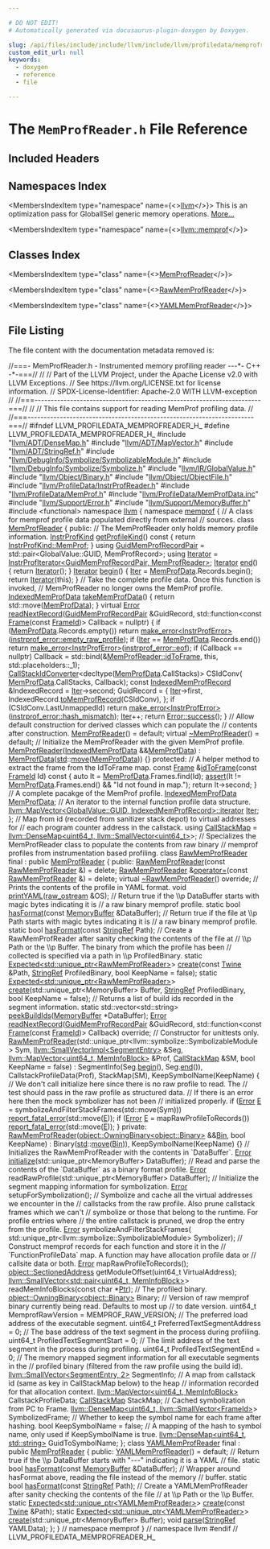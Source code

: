 ```yaml
---

# DO NOT EDIT!
# Automatically generated via docusaurus-plugin-doxygen by Doxygen.

slug: /api/files/include/include/llvm/include/llvm/profiledata/memprofreader-h
custom_edit_url: null
keywords:
  - doxygen
  - reference
  - file

---
```





# The `MemProfReader.h` File Reference

<DoxygenPage pluginConfig={pluginConfig}>



## Included Headers

<IncludesList>
<IncludesListItem
  filePath="llvm/ADT/DenseMap.h"
  permalink="/docs/api/files/include/include/llvm/include/llvm/adt/densemap-h"
  isLocal="true" />
<IncludesListItem
  filePath="llvm/ADT/MapVector.h"
  permalink="/docs/api/files/include/include/llvm/include/llvm/adt/mapvector-h"
  isLocal="true" />
<IncludesListItem
  filePath="llvm/ADT/StringRef.h"
  permalink="/docs/api/files/include/include/llvm/include/llvm/adt/stringref-h"
  isLocal="true" />
<IncludesListItem
  filePath="llvm/DebugInfo/Symbolize/SymbolizableModule.h"
  permalink="/docs/api/files/include/include/llvm/include/llvm/debuginfo/include/llvm/debuginfo/symbolize/symbolizablemodule-h"
  isLocal="true" />
<IncludesListItem
  filePath="llvm/DebugInfo/Symbolize/Symbolize.h"
  permalink="/docs/api/files/include/include/llvm/include/llvm/debuginfo/include/llvm/debuginfo/symbolize/symbolize-h"
  isLocal="true" />
<IncludesListItem
  filePath="llvm/IR/GlobalValue.h"
  permalink="/docs/api/files/include/include/llvm/include/llvm/ir/globalvalue-h"
  isLocal="true" />
<IncludesListItem
  filePath="llvm/Object/Binary.h"
  permalink="/docs/api/files/include/include/llvm/include/llvm/object/binary-h"
  isLocal="true" />
<IncludesListItem
  filePath="llvm/Object/ObjectFile.h"
  permalink="/docs/api/files/include/include/llvm/include/llvm/object/objectfile-h"
  isLocal="true" />
<IncludesListItem
  filePath="llvm/ProfileData/InstrProfReader.h"
  permalink="/docs/api/files/include/include/llvm/include/llvm/profiledata/instrprofreader-h"
  isLocal="true" />
<IncludesListItem
  filePath="llvm/ProfileData/MemProf.h"
  permalink="/docs/api/files/include/include/llvm/include/llvm/profiledata/memprof-h"
  isLocal="true" />
<IncludesListItem
  filePath="llvm/ProfileData/MemProfData.inc"
  permalink="/docs/api/files/include/include/llvm/include/llvm/profiledata/memprofdata-inc"
  isLocal="true" />
<IncludesListItem
  filePath="llvm/Support/Error.h"
  permalink="/docs/api/files/include/include/llvm/include/llvm/support/error-h"
  isLocal="true" />
<IncludesListItem
  filePath="llvm/Support/MemoryBuffer.h"
  permalink="/docs/api/files/include/include/llvm/include/llvm/support/memorybuffer-h"
  isLocal="true" />
<IncludesListItem
  filePath="functional"
  permalink=""
  isLocal="false" />
</IncludesList>

## Namespaces Index

<MembersIndex>

<MembersIndexItem
  type="namespace"
  name={<><a href="/docs/api/namespaces/llvm">llvm</a></>}>
This is an optimization pass for GlobalISel generic memory operations. <a href="/docs/api/namespaces/llvm/#details">More...</a>
</MembersIndexItem>

<MembersIndexItem
  type="namespace"
  name={<><a href="/docs/api/namespaces/llvm/memprof">llvm::memprof</a></>}>
</MembersIndexItem>

</MembersIndex>

## Classes Index

<MembersIndex>

<MembersIndexItem
  type="class"
  name={<><a href="/docs/api/classes/llvm/memprof/memprofreader">MemProfReader</a></>}>
</MembersIndexItem>

<MembersIndexItem
  type="class"
  name={<><a href="/docs/api/classes/llvm/memprof/rawmemprofreader">RawMemProfReader</a></>}>
</MembersIndexItem>

<MembersIndexItem
  type="class"
  name={<><a href="/docs/api/classes/llvm/memprof/yamlmemprofreader">YAMLMemProfReader</a></>}>
</MembersIndexItem>

</MembersIndex>


## File Listing

The file content with the documentation metadata removed is:

<ProgramListing>

<Link id="l00001" /><CodeLine lineNumber="1"><Highlight kind="comment">//===- MemProfReader.h - Instrumented memory profiling reader ---&#42;- C++ -&#42;-===//</Highlight><Highlight kind="normal"></Highlight></CodeLine>
<Link id="l00002" /><CodeLine lineNumber="2"><Highlight kind="normal"></Highlight><Highlight kind="comment">//</Highlight><Highlight kind="normal"></Highlight></CodeLine>
<Link id="l00003" /><CodeLine lineNumber="3"><Highlight kind="normal"></Highlight><Highlight kind="comment">// Part of the LLVM Project, under the Apache License v2.0 with LLVM Exceptions.</Highlight><Highlight kind="normal"></Highlight></CodeLine>
<Link id="l00004" /><CodeLine lineNumber="4"><Highlight kind="normal"></Highlight><Highlight kind="comment">// See https://llvm.org/LICENSE.txt for license information.</Highlight><Highlight kind="normal"></Highlight></CodeLine>
<Link id="l00005" /><CodeLine lineNumber="5"><Highlight kind="normal"></Highlight><Highlight kind="comment">// SPDX-License-Identifier: Apache-2.0 WITH LLVM-exception</Highlight><Highlight kind="normal"></Highlight></CodeLine>
<Link id="l00006" /><CodeLine lineNumber="6"><Highlight kind="normal"></Highlight><Highlight kind="comment">//</Highlight><Highlight kind="normal"></Highlight></CodeLine>
<Link id="l00007" /><CodeLine lineNumber="7"><Highlight kind="normal"></Highlight><Highlight kind="comment">//===----------------------------------------------------------------------===//</Highlight><Highlight kind="normal"></Highlight></CodeLine>
<Link id="l00008" /><CodeLine lineNumber="8"><Highlight kind="normal"></Highlight><Highlight kind="comment">//</Highlight><Highlight kind="normal"></Highlight></CodeLine>
<Link id="l00009" /><CodeLine lineNumber="9"><Highlight kind="normal"></Highlight><Highlight kind="comment">// This file contains support for reading MemProf profiling data.</Highlight><Highlight kind="normal"></Highlight></CodeLine>
<Link id="l00010" /><CodeLine lineNumber="10"><Highlight kind="normal"></Highlight><Highlight kind="comment">//</Highlight><Highlight kind="normal"></Highlight></CodeLine>
<Link id="l00011" /><CodeLine lineNumber="11"><Highlight kind="normal"></Highlight><Highlight kind="comment">//===----------------------------------------------------------------------===//</Highlight><Highlight kind="normal"></Highlight></CodeLine>
<Link id="l00012" /><CodeLine lineNumber="12"><Highlight kind="normal"></Highlight></CodeLine>
<Link id="l00013" /><CodeLine lineNumber="13"><Highlight kind="normal"></Highlight><Highlight kind="preprocessor">#ifndef LLVM&#95;PROFILEDATA&#95;MEMPROFREADER&#95;H&#95;</Highlight><Highlight kind="normal"></Highlight></CodeLine>
<Link id="l00014" /><CodeLine lineNumber="14"><Highlight kind="normal"></Highlight><Highlight kind="preprocessor">#define LLVM&#95;PROFILEDATA&#95;MEMPROFREADER&#95;H&#95;</Highlight><Highlight kind="normal"></Highlight></CodeLine>
<Link id="l00015" /><CodeLine lineNumber="15"><Highlight kind="normal"></Highlight></CodeLine>
<Link id="l00016" /><CodeLine lineNumber="16"><Highlight kind="normal"></Highlight><Highlight kind="preprocessor">#include &quot;<a href="/docs/api/files/include/include/llvm/include/llvm/adt/densemap-h">llvm/ADT/DenseMap.h</a>&quot;</Highlight><Highlight kind="normal"></Highlight></CodeLine>
<Link id="l00017" /><CodeLine lineNumber="17"><Highlight kind="normal"></Highlight><Highlight kind="preprocessor">#include &quot;<a href="/docs/api/files/include/include/llvm/include/llvm/adt/mapvector-h">llvm/ADT/MapVector.h</a>&quot;</Highlight><Highlight kind="normal"></Highlight></CodeLine>
<Link id="l00018" /><CodeLine lineNumber="18"><Highlight kind="normal"></Highlight><Highlight kind="preprocessor">#include &quot;<a href="/docs/api/files/include/include/llvm/include/llvm/adt/stringref-h">llvm/ADT/StringRef.h</a>&quot;</Highlight><Highlight kind="normal"></Highlight></CodeLine>
<Link id="l00019" /><CodeLine lineNumber="19"><Highlight kind="normal"></Highlight><Highlight kind="preprocessor">#include &quot;<a href="/docs/api/files/include/include/llvm/include/llvm/debuginfo/include/llvm/debuginfo/symbolize/symbolizablemodule-h">llvm/DebugInfo/Symbolize/SymbolizableModule.h</a>&quot;</Highlight><Highlight kind="normal"></Highlight></CodeLine>
<Link id="l00020" /><CodeLine lineNumber="20"><Highlight kind="normal"></Highlight><Highlight kind="preprocessor">#include &quot;<a href="/docs/api/files/include/include/llvm/include/llvm/debuginfo/include/llvm/debuginfo/symbolize/symbolize-h">llvm/DebugInfo/Symbolize/Symbolize.h</a>&quot;</Highlight><Highlight kind="normal"></Highlight></CodeLine>
<Link id="l00021" /><CodeLine lineNumber="21"><Highlight kind="normal"></Highlight><Highlight kind="preprocessor">#include &quot;<a href="/docs/api/files/include/include/llvm/include/llvm/ir/globalvalue-h">llvm/IR/GlobalValue.h</a>&quot;</Highlight><Highlight kind="normal"></Highlight></CodeLine>
<Link id="l00022" /><CodeLine lineNumber="22"><Highlight kind="normal"></Highlight><Highlight kind="preprocessor">#include &quot;<a href="/docs/api/files/include/include/llvm/include/llvm/object/binary-h">llvm/Object/Binary.h</a>&quot;</Highlight><Highlight kind="normal"></Highlight></CodeLine>
<Link id="l00023" /><CodeLine lineNumber="23"><Highlight kind="normal"></Highlight><Highlight kind="preprocessor">#include &quot;<a href="/docs/api/files/include/include/llvm/include/llvm/object/objectfile-h">llvm/Object/ObjectFile.h</a>&quot;</Highlight><Highlight kind="normal"></Highlight></CodeLine>
<Link id="l00024" /><CodeLine lineNumber="24"><Highlight kind="normal"></Highlight><Highlight kind="preprocessor">#include &quot;<a href="/docs/api/files/include/include/llvm/include/llvm/profiledata/instrprofreader-h">llvm/ProfileData/InstrProfReader.h</a>&quot;</Highlight><Highlight kind="normal"></Highlight></CodeLine>
<Link id="l00025" /><CodeLine lineNumber="25"><Highlight kind="normal"></Highlight><Highlight kind="preprocessor">#include &quot;<a href="/docs/api/files/include/include/llvm/include/llvm/profiledata/memprof-h">llvm/ProfileData/MemProf.h</a>&quot;</Highlight><Highlight kind="normal"></Highlight></CodeLine>
<Link id="l00026" /><CodeLine lineNumber="26"><Highlight kind="normal"></Highlight><Highlight kind="preprocessor">#include &quot;<a href="/docs/api/files/include/include/llvm/include/llvm/profiledata/memprofdata-inc">llvm/ProfileData/MemProfData.inc</a>&quot;</Highlight><Highlight kind="normal"></Highlight></CodeLine>
<Link id="l00027" /><CodeLine lineNumber="27"><Highlight kind="normal"></Highlight><Highlight kind="preprocessor">#include &quot;<a href="/docs/api/files/include/include/llvm/include/llvm/support/error-h">llvm/Support/Error.h</a>&quot;</Highlight><Highlight kind="normal"></Highlight></CodeLine>
<Link id="l00028" /><CodeLine lineNumber="28"><Highlight kind="normal"></Highlight><Highlight kind="preprocessor">#include &quot;<a href="/docs/api/files/include/include/llvm/include/llvm/support/memorybuffer-h">llvm/Support/MemoryBuffer.h</a>&quot;</Highlight><Highlight kind="normal"></Highlight></CodeLine>
<Link id="l00029" /><CodeLine lineNumber="29"><Highlight kind="normal"></Highlight></CodeLine>
<Link id="l00030" /><CodeLine lineNumber="30"><Highlight kind="normal"></Highlight><Highlight kind="preprocessor">#include &lt;functional&gt;</Highlight><Highlight kind="normal"></Highlight></CodeLine>
<Link id="l00031" /><CodeLine lineNumber="31"><Highlight kind="normal"></Highlight></CodeLine>
<Link id="l00032" /><CodeLine lineNumber="32"><Highlight kind="normal"></Highlight><Highlight kind="keyword">namespace </Highlight><Highlight kind="normal"><a href="/docs/api/namespaces/llvm">llvm</a> &#123;</Highlight></CodeLine>
<Link id="l00033" /><CodeLine lineNumber="33"><Highlight kind="normal"></Highlight><Highlight kind="keyword">namespace </Highlight><Highlight kind="normal"><a href="/docs/api/namespaces/llvm/memprof">memprof</a> &#123;</Highlight></CodeLine>
<Link id="l00034" /><CodeLine lineNumber="34"><Highlight kind="normal"></Highlight><Highlight kind="comment">// A class for memprof profile data populated directly from external</Highlight><Highlight kind="normal"></Highlight></CodeLine>
<Link id="l00035" /><CodeLine lineNumber="35"><Highlight kind="normal"></Highlight><Highlight kind="comment">// sources.</Highlight><Highlight kind="normal"></Highlight></CodeLine>
<Link id="l00036" /><CodeLine lineNumber="36" lineLink="/docs/api/classes/llvm/memprof/memprofreader"><Highlight kind="normal"></Highlight><Highlight kind="keyword">class </Highlight><Highlight kind="normal"><a href="/docs/api/classes/llvm/memprof/memprofreader/#ab0da4721c479803134de1785c67a11f4">MemProfReader</a> &#123;</Highlight></CodeLine>
<Link id="l00037" /><CodeLine lineNumber="37"><Highlight kind="normal"></Highlight><Highlight kind="keyword">public</Highlight><Highlight kind="normal">:</Highlight></CodeLine>
<Link id="l00038" /><CodeLine lineNumber="38"><Highlight kind="normal">  </Highlight><Highlight kind="comment">// The MemProfReader only holds memory profile information.</Highlight><Highlight kind="normal"></Highlight></CodeLine>
<Link id="l00039" /><CodeLine lineNumber="39" lineLink="/docs/api/classes/llvm/memprof/memprofreader/#a626c1bf18a5f4b151ffb9ebd59b4b867"><Highlight kind="normal">  <a href="/docs/api/namespaces/llvm/#afe5a7327058c6702e128c22292fb66c6">InstrProfKind</a> <a href="/docs/api/classes/llvm/memprof/memprofreader/#a626c1bf18a5f4b151ffb9ebd59b4b867">getProfileKind</a>()</Highlight><Highlight kind="keyword"> const </Highlight><Highlight kind="normal">&#123; </Highlight><Highlight kind="keywordflow">return</Highlight><Highlight kind="normal"> <a href="/docs/api/namespaces/llvm/#afe5a7327058c6702e128c22292fb66c6a980f9179e8eb4d61f05bdd8337813d2a">InstrProfKind::MemProf</a>; &#125;</Highlight></CodeLine>
<Link id="l00040" /><CodeLine lineNumber="40"><Highlight kind="normal"></Highlight></CodeLine>
<Link id="l00041" /><CodeLine lineNumber="41" lineLink="/docs/api/classes/llvm/memprof/memprofreader/#ae57b87972d9c822df3642f18cae4e8bb"><Highlight kind="normal">  </Highlight><Highlight kind="keyword">using </Highlight><Highlight kind="normal"><a href="/docs/api/classes/llvm/memprof/memprofreader/#ae57b87972d9c822df3642f18cae4e8bb">GuidMemProfRecordPair</a> = std::pair&lt;GlobalValue::GUID, MemProfRecord&gt;;</Highlight></CodeLine>
<Link id="l00042" /><CodeLine lineNumber="42" lineLink="/docs/api/classes/llvm/memprof/memprofreader/#a53ac2746fda3daf0505b915f19a792d0"><Highlight kind="normal">  </Highlight><Highlight kind="keyword">using </Highlight><Highlight kind="normal"><a href="/docs/api/classes/llvm/memprof/memprofreader/#a53ac2746fda3daf0505b915f19a792d0">Iterator</a> = <a href="/docs/api/classes/llvm/instrprofiterator">InstrProfIterator&lt;GuidMemProfRecordPair, MemProfReader&gt;</a>;</Highlight></CodeLine>
<Link id="l00043" /><CodeLine lineNumber="43" lineLink="/docs/api/classes/llvm/memprof/memprofreader/#a0a572fd22db0d70baab5143a2d69c7da"><Highlight kind="normal">  <a href="/docs/api/classes/llvm/memprof/memprofreader/#a53ac2746fda3daf0505b915f19a792d0">Iterator</a> <a href="/docs/api/classes/llvm/memprof/memprofreader/#a0a572fd22db0d70baab5143a2d69c7da">end</a>() &#123; </Highlight><Highlight kind="keywordflow">return</Highlight><Highlight kind="normal"> <a href="/docs/api/classes/llvm/memprof/memprofreader/#a53ac2746fda3daf0505b915f19a792d0">Iterator</a>(); &#125;</Highlight></CodeLine>
<Link id="l00044" /><CodeLine lineNumber="44" lineLink="/docs/api/classes/llvm/memprof/memprofreader/#a5c92c06cdddcf09a7c945e48832f82a1"><Highlight kind="normal">  <a href="/docs/api/classes/llvm/memprof/memprofreader/#a53ac2746fda3daf0505b915f19a792d0">Iterator</a> <a href="/docs/api/classes/llvm/memprof/memprofreader/#a5c92c06cdddcf09a7c945e48832f82a1">begin</a>() &#123;</Highlight></CodeLine>
<Link id="l00045" /><CodeLine lineNumber="45"><Highlight kind="normal">    <a href="/docs/api/classes/llvm/memprof/memprofreader/#aa9e99c4516b416d029a11cf49b01e8c8">Iter</a> = <a href="/docs/api/classes/llvm/memprof/memprofreader/#a5433f28dd23b726c305096acb90b3f23">MemProfData</a>.Records.begin();</Highlight></CodeLine>
<Link id="l00046" /><CodeLine lineNumber="46"><Highlight kind="normal">    </Highlight><Highlight kind="keywordflow">return</Highlight><Highlight kind="normal"> <a href="/docs/api/classes/llvm/memprof/memprofreader/#a53ac2746fda3daf0505b915f19a792d0">Iterator</a>(</Highlight><Highlight kind="keyword">this</Highlight><Highlight kind="normal">);</Highlight></CodeLine>
<Link id="l00047" /><CodeLine lineNumber="47"><Highlight kind="normal">  &#125;</Highlight></CodeLine>
<Link id="l00048" /><CodeLine lineNumber="48"><Highlight kind="normal"></Highlight></CodeLine>
<Link id="l00049" /><CodeLine lineNumber="49"><Highlight kind="normal">  </Highlight><Highlight kind="comment">// Take the complete profile data.  Once this function is invoked,</Highlight><Highlight kind="normal"></Highlight></CodeLine>
<Link id="l00050" /><CodeLine lineNumber="50"><Highlight kind="normal">  </Highlight><Highlight kind="comment">// MemProfReader no longer owns the MemProf profile.</Highlight><Highlight kind="normal"></Highlight></CodeLine>
<Link id="l00051" /><CodeLine lineNumber="51" lineLink="/docs/api/classes/llvm/memprof/memprofreader/#a2bed33ef56b099beacf0c6e32e8c38ef"><Highlight kind="normal">  <a href="/docs/api/structs/llvm/memprof/indexedmemprofdata">IndexedMemProfData</a> <a href="/docs/api/classes/llvm/memprof/memprofreader/#a2bed33ef56b099beacf0c6e32e8c38ef">takeMemProfData</a>() &#123; </Highlight><Highlight kind="keywordflow">return</Highlight><Highlight kind="normal"> std::move(<a href="/docs/api/classes/llvm/memprof/memprofreader/#a5433f28dd23b726c305096acb90b3f23">MemProfData</a>); &#125;</Highlight></CodeLine>
<Link id="l00052" /><CodeLine lineNumber="52"><Highlight kind="normal"></Highlight></CodeLine>
<Link id="l00053" /><CodeLine lineNumber="53"><Highlight kind="normal">  </Highlight><Highlight kind="keyword">virtual</Highlight><Highlight kind="normal"> <a href="/docs/api/classes/llvm/error">Error</a></Highlight></CodeLine>
<Link id="l00054" /><CodeLine lineNumber="54" lineLink="/docs/api/classes/llvm/memprof/memprofreader/#a7ebfa82e2e3b9ec55997fbad3f2a8e0c"><Highlight kind="normal">  <a href="/docs/api/classes/llvm/memprof/memprofreader/#a7ebfa82e2e3b9ec55997fbad3f2a8e0c">readNextRecord</a>(<a href="/docs/api/classes/llvm/memprof/memprofreader/#ae57b87972d9c822df3642f18cae4e8bb">GuidMemProfRecordPair</a> &amp;GuidRecord,</Highlight></CodeLine>
<Link id="l00055" /><CodeLine lineNumber="55"><Highlight kind="normal">                 std::function&lt;</Highlight><Highlight kind="keyword">const</Highlight><Highlight kind="normal"> <a href="/docs/api/structs/llvm/memprof/frame">Frame</a>(</Highlight><Highlight kind="keyword">const</Highlight><Highlight kind="normal"> <a href="/docs/api/namespaces/llvm/memprof/#ae2c822b1c6260b47be435d3eda363ccc">FrameId</a>)&gt; Callback = </Highlight><Highlight kind="keyword">nullptr</Highlight><Highlight kind="normal">) &#123;</Highlight></CodeLine>
<Link id="l00056" /><CodeLine lineNumber="56"><Highlight kind="normal">    </Highlight><Highlight kind="keywordflow">if</Highlight><Highlight kind="normal"> (<a href="/docs/api/classes/llvm/memprof/memprofreader/#a5433f28dd23b726c305096acb90b3f23">MemProfData</a>.Records.empty())</Highlight></CodeLine>
<Link id="l00057" /><CodeLine lineNumber="57"><Highlight kind="normal">      </Highlight><Highlight kind="keywordflow">return</Highlight><Highlight kind="normal"> <a href="/docs/api/namespaces/llvm/#a9999bd897fc8a1648bd69b36fee2d357">make&#95;error&lt;InstrProfError&gt;</a>(<a href="/docs/api/namespaces/llvm/#aa218f6b22c8e271f5f9e92aa1fe51086ade5265a961682187df776519cb087d50">instrprof&#95;error::empty&#95;raw&#95;profile</a>);</Highlight></CodeLine>
<Link id="l00058" /><CodeLine lineNumber="58"><Highlight kind="normal"></Highlight></CodeLine>
<Link id="l00059" /><CodeLine lineNumber="59"><Highlight kind="normal">    </Highlight><Highlight kind="keywordflow">if</Highlight><Highlight kind="normal"> (<a href="/docs/api/classes/llvm/memprof/memprofreader/#aa9e99c4516b416d029a11cf49b01e8c8">Iter</a> == <a href="/docs/api/classes/llvm/memprof/memprofreader/#a5433f28dd23b726c305096acb90b3f23">MemProfData</a>.Records.end())</Highlight></CodeLine>
<Link id="l00060" /><CodeLine lineNumber="60"><Highlight kind="normal">      </Highlight><Highlight kind="keywordflow">return</Highlight><Highlight kind="normal"> <a href="/docs/api/namespaces/llvm/#a9999bd897fc8a1648bd69b36fee2d357">make&#95;error&lt;InstrProfError&gt;</a>(<a href="/docs/api/namespaces/llvm/#aa218f6b22c8e271f5f9e92aa1fe51086a2e51b1ab42e8a4a67f3445174be5191b">instrprof&#95;error::eof</a>);</Highlight></CodeLine>
<Link id="l00061" /><CodeLine lineNumber="61"><Highlight kind="normal"></Highlight></CodeLine>
<Link id="l00062" /><CodeLine lineNumber="62"><Highlight kind="normal">    </Highlight><Highlight kind="keywordflow">if</Highlight><Highlight kind="normal"> (Callback == </Highlight><Highlight kind="keyword">nullptr</Highlight><Highlight kind="normal">)</Highlight></CodeLine>
<Link id="l00063" /><CodeLine lineNumber="63"><Highlight kind="normal">      Callback =</Highlight></CodeLine>
<Link id="l00064" /><CodeLine lineNumber="64"><Highlight kind="normal">          std::bind(&amp;<a href="/docs/api/classes/llvm/memprof/memprofreader/#a24cde697b280becd4df6c0e2eace1700">MemProfReader::idToFrame</a>, </Highlight><Highlight kind="keyword">this</Highlight><Highlight kind="normal">, std::placeholders::&#95;1);</Highlight></CodeLine>
<Link id="l00065" /><CodeLine lineNumber="65"><Highlight kind="normal"></Highlight></CodeLine>
<Link id="l00066" /><CodeLine lineNumber="66"><Highlight kind="normal">    <a href="/docs/api/structs/llvm/memprof/callstackidconverter">CallStackIdConverter</a>&lt;</Highlight><Highlight kind="keyword">decltype</Highlight><Highlight kind="normal">(<a href="/docs/api/classes/llvm/memprof/memprofreader/#a5433f28dd23b726c305096acb90b3f23">MemProfData</a>.CallStacks)&gt; CSIdConv(</Highlight></CodeLine>
<Link id="l00067" /><CodeLine lineNumber="67"><Highlight kind="normal">        <a href="/docs/api/classes/llvm/memprof/memprofreader/#a5433f28dd23b726c305096acb90b3f23">MemProfData</a>.CallStacks, Callback);</Highlight></CodeLine>
<Link id="l00068" /><CodeLine lineNumber="68"><Highlight kind="normal"></Highlight></CodeLine>
<Link id="l00069" /><CodeLine lineNumber="69"><Highlight kind="normal">    </Highlight><Highlight kind="keyword">const</Highlight><Highlight kind="normal"> <a href="/docs/api/structs/llvm/memprof/indexedmemprofrecord">IndexedMemProfRecord</a> &amp;IndexedRecord = <a href="/docs/api/classes/llvm/memprof/memprofreader/#aa9e99c4516b416d029a11cf49b01e8c8">Iter</a>-&gt;second;</Highlight></CodeLine>
<Link id="l00070" /><CodeLine lineNumber="70"><Highlight kind="normal">    GuidRecord = &#123;</Highlight></CodeLine>
<Link id="l00071" /><CodeLine lineNumber="71"><Highlight kind="normal">        <a href="/docs/api/classes/llvm/memprof/memprofreader/#aa9e99c4516b416d029a11cf49b01e8c8">Iter</a>-&gt;first,</Highlight></CodeLine>
<Link id="l00072" /><CodeLine lineNumber="72"><Highlight kind="normal">        IndexedRecord.<a href="/docs/api/structs/llvm/memprof/indexedmemprofrecord/#afc57e2621fdbae98ec406478a0bb55a3">toMemProfRecord</a>(CSIdConv),</Highlight></CodeLine>
<Link id="l00073" /><CodeLine lineNumber="73"><Highlight kind="normal">    &#125;;</Highlight></CodeLine>
<Link id="l00074" /><CodeLine lineNumber="74"><Highlight kind="normal">    </Highlight><Highlight kind="keywordflow">if</Highlight><Highlight kind="normal"> (CSIdConv.LastUnmappedId)</Highlight></CodeLine>
<Link id="l00075" /><CodeLine lineNumber="75"><Highlight kind="normal">      </Highlight><Highlight kind="keywordflow">return</Highlight><Highlight kind="normal"> <a href="/docs/api/namespaces/llvm/#a9999bd897fc8a1648bd69b36fee2d357">make&#95;error&lt;InstrProfError&gt;</a>(<a href="/docs/api/namespaces/llvm/#aa218f6b22c8e271f5f9e92aa1fe51086acb2fe3792bca163395ce75d581440847">instrprof&#95;error::hash&#95;mismatch</a>);</Highlight></CodeLine>
<Link id="l00076" /><CodeLine lineNumber="76"><Highlight kind="normal">    <a href="/docs/api/classes/llvm/memprof/memprofreader/#aa9e99c4516b416d029a11cf49b01e8c8">Iter</a>++;</Highlight></CodeLine>
<Link id="l00077" /><CodeLine lineNumber="77"><Highlight kind="normal">    </Highlight><Highlight kind="keywordflow">return</Highlight><Highlight kind="normal"> <a href="/docs/api/classes/llvm/error/#a4dfd0813c3d0e0a30439b5a3e9196b59">Error::success</a>();</Highlight></CodeLine>
<Link id="l00078" /><CodeLine lineNumber="78"><Highlight kind="normal">  &#125;</Highlight></CodeLine>
<Link id="l00079" /><CodeLine lineNumber="79"><Highlight kind="normal"></Highlight></CodeLine>
<Link id="l00080" /><CodeLine lineNumber="80"><Highlight kind="normal">  </Highlight><Highlight kind="comment">// Allow default construction for derived classes which can populate the</Highlight><Highlight kind="normal"></Highlight></CodeLine>
<Link id="l00081" /><CodeLine lineNumber="81"><Highlight kind="normal">  </Highlight><Highlight kind="comment">// contents after construction.</Highlight><Highlight kind="normal"></Highlight></CodeLine>
<Link id="l00082" /><CodeLine lineNumber="82" lineLink="/docs/api/classes/llvm/memprof/memprofreader/#ab0da4721c479803134de1785c67a11f4"><Highlight kind="normal">  <a href="/docs/api/classes/llvm/memprof/memprofreader/#ab0da4721c479803134de1785c67a11f4">MemProfReader</a>() = </Highlight><Highlight kind="keywordflow">default</Highlight><Highlight kind="normal">;</Highlight></CodeLine>
<Link id="l00083" /><CodeLine lineNumber="83" lineLink="/docs/api/classes/llvm/memprof/memprofreader/#a250101986513995959ddde626107bf6b"><Highlight kind="normal">  </Highlight><Highlight kind="keyword">virtual</Highlight><Highlight kind="normal"> <a href="/docs/api/classes/llvm/memprof/memprofreader/#a250101986513995959ddde626107bf6b">~MemProfReader</a>() = </Highlight><Highlight kind="keywordflow">default</Highlight><Highlight kind="normal">;</Highlight></CodeLine>
<Link id="l00084" /><CodeLine lineNumber="84"><Highlight kind="normal"></Highlight></CodeLine>
<Link id="l00085" /><CodeLine lineNumber="85"><Highlight kind="normal">  </Highlight><Highlight kind="comment">// Initialize the MemProfReader with the given MemProf profile.</Highlight><Highlight kind="normal"></Highlight></CodeLine>
<Link id="l00086" /><CodeLine lineNumber="86" lineLink="/docs/api/classes/llvm/memprof/memprofreader/#a90da5ac1ddfa6bb0fcb68a4c4b855464"><Highlight kind="normal">  <a href="/docs/api/classes/llvm/memprof/memprofreader/#a90da5ac1ddfa6bb0fcb68a4c4b855464">MemProfReader</a>(<a href="/docs/api/structs/llvm/memprof/indexedmemprofdata">IndexedMemProfData</a> &amp;&amp;<a href="/docs/api/classes/llvm/memprof/memprofreader/#a5433f28dd23b726c305096acb90b3f23">MemProfData</a>)</Highlight></CodeLine>
<Link id="l00087" /><CodeLine lineNumber="87"><Highlight kind="normal">      : <a href="/docs/api/classes/llvm/memprof/memprofreader/#a5433f28dd23b726c305096acb90b3f23">MemProfData</a>(<a href="/docs/api/namespaces/std">std</a>::<a href="/docs/api/namespaces/llvm/#abfc9c7ecf70f66901e439f7c04ef3dbb">move</a>(<a href="/docs/api/classes/llvm/memprof/memprofreader/#a5433f28dd23b726c305096acb90b3f23">MemProfData</a>)) &#123;&#125;</Highlight></CodeLine>
<Link id="l00088" /><CodeLine lineNumber="88"><Highlight kind="normal"></Highlight></CodeLine>
<Link id="l00089" /><CodeLine lineNumber="89"><Highlight kind="normal"></Highlight><Highlight kind="keyword">protected</Highlight><Highlight kind="normal">:</Highlight></CodeLine>
<Link id="l00090" /><CodeLine lineNumber="90"><Highlight kind="normal">  </Highlight><Highlight kind="comment">// A helper method to extract the frame from the IdToFrame map.</Highlight><Highlight kind="normal"></Highlight></CodeLine>
<Link id="l00091" /><CodeLine lineNumber="91" lineLink="/docs/api/classes/llvm/memprof/memprofreader/#a24cde697b280becd4df6c0e2eace1700"><Highlight kind="normal">  </Highlight><Highlight kind="keyword">const</Highlight><Highlight kind="normal"> <a href="/docs/api/structs/llvm/memprof/frame">Frame</a> &amp;<a href="/docs/api/classes/llvm/memprof/memprofreader/#a24cde697b280becd4df6c0e2eace1700">idToFrame</a>(</Highlight><Highlight kind="keyword">const</Highlight><Highlight kind="normal"> <a href="/docs/api/namespaces/llvm/memprof/#ae2c822b1c6260b47be435d3eda363ccc">FrameId</a> Id)</Highlight><Highlight kind="keyword"> const </Highlight><Highlight kind="normal">&#123;</Highlight></CodeLine>
<Link id="l00092" /><CodeLine lineNumber="92"><Highlight kind="normal">    </Highlight><Highlight kind="keyword">auto</Highlight><Highlight kind="normal"> It = <a href="/docs/api/classes/llvm/memprof/memprofreader/#a5433f28dd23b726c305096acb90b3f23">MemProfData</a>.Frames.find(Id);</Highlight></CodeLine>
<Link id="l00093" /><CodeLine lineNumber="93"><Highlight kind="normal">    <a href="/docs/api/files/lib/lib/target/lib/target/amdgpu/silowercontrolflow-cpp/#a4868c5d81c5ccc98c47aeab6244346a0">assert</a>(It != <a href="/docs/api/classes/llvm/memprof/memprofreader/#a5433f28dd23b726c305096acb90b3f23">MemProfData</a>.Frames.end() &amp;&amp; </Highlight><Highlight kind="stringliteral">&quot;Id not found in map.&quot;</Highlight><Highlight kind="normal">);</Highlight></CodeLine>
<Link id="l00094" /><CodeLine lineNumber="94"><Highlight kind="normal">    </Highlight><Highlight kind="keywordflow">return</Highlight><Highlight kind="normal"> It-&gt;second;</Highlight></CodeLine>
<Link id="l00095" /><CodeLine lineNumber="95"><Highlight kind="normal">  &#125;</Highlight></CodeLine>
<Link id="l00096" /><CodeLine lineNumber="96"><Highlight kind="normal">  </Highlight><Highlight kind="comment">// A complete pacakge of the MemProf profile.</Highlight><Highlight kind="normal"></Highlight></CodeLine>
<Link id="l00097" /><CodeLine lineNumber="97" lineLink="/docs/api/classes/llvm/memprof/memprofreader/#a5433f28dd23b726c305096acb90b3f23"><Highlight kind="normal">  <a href="/docs/api/structs/llvm/memprof/indexedmemprofdata">IndexedMemProfData</a> <a href="/docs/api/classes/llvm/memprof/memprofreader/#a5433f28dd23b726c305096acb90b3f23">MemProfData</a>;</Highlight></CodeLine>
<Link id="l00098" /><CodeLine lineNumber="98"><Highlight kind="normal">  </Highlight><Highlight kind="comment">// An iterator to the internal function profile data structure.</Highlight><Highlight kind="normal"></Highlight></CodeLine>
<Link id="l00099" /><CodeLine lineNumber="99" lineLink="/docs/api/classes/llvm/memprof/memprofreader/#aa9e99c4516b416d029a11cf49b01e8c8"><Highlight kind="normal">  <a href="/docs/api/classes/llvm/mapvector/#a085f340f16ff796202863961ff734902">llvm::MapVector&lt;GlobalValue::GUID, IndexedMemProfRecord&gt;::iterator</a> <a href="/docs/api/classes/llvm/memprof/memprofreader/#aa9e99c4516b416d029a11cf49b01e8c8">Iter</a>;</Highlight></CodeLine>
<Link id="l00100" /><CodeLine lineNumber="100"><Highlight kind="normal">&#125;;</Highlight></CodeLine>
<Link id="l00101" /><CodeLine lineNumber="101"><Highlight kind="normal"></Highlight></CodeLine>
<Link id="l00102" /><CodeLine lineNumber="102"><Highlight kind="normal"></Highlight><Highlight kind="comment">// Map from id (recorded from sanitizer stack depot) to virtual addresses for</Highlight><Highlight kind="normal"></Highlight></CodeLine>
<Link id="l00103" /><CodeLine lineNumber="103"><Highlight kind="normal"></Highlight><Highlight kind="comment">// each program counter address in the callstack.</Highlight><Highlight kind="normal"></Highlight></CodeLine>
<Link id="l00104" /><CodeLine lineNumber="104" lineLink="/docs/api/namespaces/llvm/memprof/#ad95623ea8056308a1e5b6955572db5e0"><Highlight kind="normal"></Highlight><Highlight kind="keyword">using </Highlight><Highlight kind="normal"><a href="/docs/api/namespaces/llvm/memprof/#ad95623ea8056308a1e5b6955572db5e0">CallStackMap</a> = <a href="/docs/api/classes/llvm/densemap">llvm::DenseMap&lt;uint64&#95;t, llvm::SmallVector&lt;uint64&#95;t&gt;</a>&gt;;</Highlight></CodeLine>
<Link id="l00105" /><CodeLine lineNumber="105"><Highlight kind="normal"></Highlight></CodeLine>
<Link id="l00106" /><CodeLine lineNumber="106"><Highlight kind="normal"></Highlight><Highlight kind="comment">// Specializes the MemProfReader class to populate the contents from raw binary</Highlight><Highlight kind="normal"></Highlight></CodeLine>
<Link id="l00107" /><CodeLine lineNumber="107"><Highlight kind="normal"></Highlight><Highlight kind="comment">// memprof profiles from instrumentation based profiling.</Highlight><Highlight kind="normal"></Highlight></CodeLine>
<Link id="l00108" /><CodeLine lineNumber="108" lineLink="/docs/api/classes/llvm/memprof/rawmemprofreader"><Highlight kind="normal"></Highlight><Highlight kind="keyword">class </Highlight><Highlight kind="normal"><a href="/docs/api/classes/llvm/memprof/rawmemprofreader/#a4f729ba6865d20934390bcc34bcd21ce">RawMemProfReader</a> final : </Highlight><Highlight kind="keyword">public</Highlight><Highlight kind="normal"> <a href="/docs/api/classes/llvm/memprof/memprofreader/#ab0da4721c479803134de1785c67a11f4">MemProfReader</a> &#123;</Highlight></CodeLine>
<Link id="l00109" /><CodeLine lineNumber="109"><Highlight kind="normal"></Highlight><Highlight kind="keyword">public</Highlight><Highlight kind="normal">:</Highlight></CodeLine>
<Link id="l00110" /><CodeLine lineNumber="110" lineLink="/docs/api/classes/llvm/memprof/rawmemprofreader/#a4f729ba6865d20934390bcc34bcd21ce"><Highlight kind="normal">  <a href="/docs/api/classes/llvm/memprof/rawmemprofreader/#a4f729ba6865d20934390bcc34bcd21ce">RawMemProfReader</a>(</Highlight><Highlight kind="keyword">const</Highlight><Highlight kind="normal"> <a href="/docs/api/classes/llvm/memprof/rawmemprofreader/#a4f729ba6865d20934390bcc34bcd21ce">RawMemProfReader</a> &amp;) = </Highlight><Highlight kind="keyword">delete</Highlight><Highlight kind="normal">;</Highlight></CodeLine>
<Link id="l00111" /><CodeLine lineNumber="111" lineLink="/docs/api/classes/llvm/memprof/rawmemprofreader/#a30fc6abde4540cab3fa22516a3487631"><Highlight kind="normal">  <a href="/docs/api/classes/llvm/memprof/rawmemprofreader/#a4f729ba6865d20934390bcc34bcd21ce">RawMemProfReader</a> &amp;<a href="/docs/api/classes/llvm/memprof/rawmemprofreader/#a30fc6abde4540cab3fa22516a3487631">operator=</a>(</Highlight><Highlight kind="keyword">const</Highlight><Highlight kind="normal"> <a href="/docs/api/classes/llvm/memprof/rawmemprofreader/#a4f729ba6865d20934390bcc34bcd21ce">RawMemProfReader</a> &amp;) = </Highlight><Highlight kind="keyword">delete</Highlight><Highlight kind="normal">;</Highlight></CodeLine>
<Link id="l00112" /><CodeLine lineNumber="112"><Highlight kind="normal">  </Highlight><Highlight kind="keyword">virtual</Highlight><Highlight kind="normal"> <a href="/docs/api/classes/llvm/memprof/rawmemprofreader/#afa3aedfb1ee64ce5ef518842c822ef9e">~RawMemProfReader</a>() </Highlight><Highlight kind="keyword">override</Highlight><Highlight kind="normal">;</Highlight></CodeLine>
<Link id="l00113" /><CodeLine lineNumber="113"><Highlight kind="normal"></Highlight></CodeLine>
<Link id="l00114" /><CodeLine lineNumber="114"><Highlight kind="normal">  </Highlight><Highlight kind="comment">// Prints the contents of the profile in YAML format.</Highlight><Highlight kind="normal"></Highlight></CodeLine>
<Link id="l00115" /><CodeLine lineNumber="115"><Highlight kind="normal">  </Highlight><Highlight kind="keywordtype">void</Highlight><Highlight kind="normal"> <a href="/docs/api/classes/llvm/memprof/rawmemprofreader/#a2265dbec910f82a9711acc0619cfc1cb">printYAML</a>(<a href="/docs/api/classes/llvm/raw-ostream">raw&#95;ostream</a> &amp;OS);</Highlight></CodeLine>
<Link id="l00116" /><CodeLine lineNumber="116"><Highlight kind="normal"></Highlight></CodeLine>
<Link id="l00117" /><CodeLine lineNumber="117"><Highlight kind="normal">  </Highlight><Highlight kind="comment">// Return true if the \\p DataBuffer starts with magic bytes indicating it is</Highlight><Highlight kind="normal"></Highlight></CodeLine>
<Link id="l00118" /><CodeLine lineNumber="118"><Highlight kind="normal">  </Highlight><Highlight kind="comment">// a raw binary memprof profile.</Highlight><Highlight kind="normal"></Highlight></CodeLine>
<Link id="l00119" /><CodeLine lineNumber="119"><Highlight kind="normal">  </Highlight><Highlight kind="keyword">static</Highlight><Highlight kind="normal"> </Highlight><Highlight kind="keywordtype">bool</Highlight><Highlight kind="normal"> <a href="/docs/api/classes/llvm/memprof/rawmemprofreader/#ab6239b296c0498d12a965b70fba539d7">hasFormat</a>(</Highlight><Highlight kind="keyword">const</Highlight><Highlight kind="normal"> <a href="/docs/api/classes/llvm/memorybuffer">MemoryBuffer</a> &amp;DataBuffer);</Highlight></CodeLine>
<Link id="l00120" /><CodeLine lineNumber="120"><Highlight kind="normal">  </Highlight><Highlight kind="comment">// Return true if the file at \\p Path starts with magic bytes indicating it is</Highlight><Highlight kind="normal"></Highlight></CodeLine>
<Link id="l00121" /><CodeLine lineNumber="121"><Highlight kind="normal">  </Highlight><Highlight kind="comment">// a raw binary memprof profile.</Highlight><Highlight kind="normal"></Highlight></CodeLine>
<Link id="l00122" /><CodeLine lineNumber="122"><Highlight kind="normal">  </Highlight><Highlight kind="keyword">static</Highlight><Highlight kind="normal"> </Highlight><Highlight kind="keywordtype">bool</Highlight><Highlight kind="normal"> <a href="/docs/api/classes/llvm/memprof/rawmemprofreader/#ab6239b296c0498d12a965b70fba539d7">hasFormat</a>(</Highlight><Highlight kind="keyword">const</Highlight><Highlight kind="normal"> <a href="/docs/api/classes/llvm/stringref">StringRef</a> Path);</Highlight></CodeLine>
<Link id="l00123" /><CodeLine lineNumber="123"><Highlight kind="normal"></Highlight></CodeLine>
<Link id="l00124" /><CodeLine lineNumber="124"><Highlight kind="normal">  </Highlight><Highlight kind="comment">// Create a RawMemProfReader after sanity checking the contents of the file at</Highlight><Highlight kind="normal"></Highlight></CodeLine>
<Link id="l00125" /><CodeLine lineNumber="125"><Highlight kind="normal">  </Highlight><Highlight kind="comment">// \\p Path or the \\p Buffer. The binary from which the profile has been</Highlight><Highlight kind="normal"></Highlight></CodeLine>
<Link id="l00126" /><CodeLine lineNumber="126"><Highlight kind="normal">  </Highlight><Highlight kind="comment">// collected is specified via a path in \\p ProfiledBinary.</Highlight><Highlight kind="normal"></Highlight></CodeLine>
<Link id="l00127" /><CodeLine lineNumber="127"><Highlight kind="normal">  </Highlight><Highlight kind="keyword">static</Highlight><Highlight kind="normal"> <a href="/docs/api/classes/llvm/expected">Expected&lt;std::unique&#95;ptr&lt;RawMemProfReader&gt;</a>&gt;</Highlight></CodeLine>
<Link id="l00128" /><CodeLine lineNumber="128"><Highlight kind="normal">  <a href="/docs/api/classes/llvm/memprof/rawmemprofreader/#a529ab1228d3ec2e3eb5e89d8871751ba">create</a>(</Highlight><Highlight kind="keyword">const</Highlight><Highlight kind="normal"> <a href="/docs/api/classes/llvm/twine">Twine</a> &amp;Path, <a href="/docs/api/classes/llvm/stringref">StringRef</a> ProfiledBinary, </Highlight><Highlight kind="keywordtype">bool</Highlight><Highlight kind="normal"> KeepName = </Highlight><Highlight kind="keyword">false</Highlight><Highlight kind="normal">);</Highlight></CodeLine>
<Link id="l00129" /><CodeLine lineNumber="129"><Highlight kind="normal">  </Highlight><Highlight kind="keyword">static</Highlight><Highlight kind="normal"> <a href="/docs/api/classes/llvm/expected">Expected&lt;std::unique&#95;ptr&lt;RawMemProfReader&gt;</a>&gt;</Highlight></CodeLine>
<Link id="l00130" /><CodeLine lineNumber="130"><Highlight kind="normal">  <a href="/docs/api/classes/llvm/memprof/rawmemprofreader/#a529ab1228d3ec2e3eb5e89d8871751ba">create</a>(std::unique&#95;ptr&lt;MemoryBuffer&gt; Buffer, <a href="/docs/api/classes/llvm/stringref">StringRef</a> ProfiledBinary,</Highlight></CodeLine>
<Link id="l00131" /><CodeLine lineNumber="131"><Highlight kind="normal">         </Highlight><Highlight kind="keywordtype">bool</Highlight><Highlight kind="normal"> KeepName = </Highlight><Highlight kind="keyword">false</Highlight><Highlight kind="normal">);</Highlight></CodeLine>
<Link id="l00132" /><CodeLine lineNumber="132"><Highlight kind="normal"></Highlight></CodeLine>
<Link id="l00133" /><CodeLine lineNumber="133"><Highlight kind="normal">  </Highlight><Highlight kind="comment">// Returns a list of build ids recorded in the segment information.</Highlight><Highlight kind="normal"></Highlight></CodeLine>
<Link id="l00134" /><CodeLine lineNumber="134"><Highlight kind="normal">  </Highlight><Highlight kind="keyword">static</Highlight><Highlight kind="normal"> std::vector&lt;std::string&gt; <a href="/docs/api/classes/llvm/memprof/rawmemprofreader/#a91e332bfcd4030aa1b14feb8792ff8f3">peekBuildIds</a>(<a href="/docs/api/classes/llvm/memorybuffer">MemoryBuffer</a> &#42;DataBuffer);</Highlight></CodeLine>
<Link id="l00135" /><CodeLine lineNumber="135"><Highlight kind="normal"></Highlight></CodeLine>
<Link id="l00136" /><CodeLine lineNumber="136"><Highlight kind="normal">  <a href="/docs/api/classes/llvm/error">Error</a></Highlight></CodeLine>
<Link id="l00137" /><CodeLine lineNumber="137"><Highlight kind="normal">  <a href="/docs/api/classes/llvm/memprof/rawmemprofreader/#aa35ea12116aa94322f977239282e6e1e">readNextRecord</a>(<a href="/docs/api/classes/llvm/memprof/memprofreader/#ae57b87972d9c822df3642f18cae4e8bb">GuidMemProfRecordPair</a> &amp;GuidRecord,</Highlight></CodeLine>
<Link id="l00138" /><CodeLine lineNumber="138"><Highlight kind="normal">                 std::function&lt;</Highlight><Highlight kind="keyword">const</Highlight><Highlight kind="normal"> <a href="/docs/api/structs/llvm/memprof/frame">Frame</a>(</Highlight><Highlight kind="keyword">const</Highlight><Highlight kind="normal"> <a href="/docs/api/namespaces/llvm/memprof/#ae2c822b1c6260b47be435d3eda363ccc">FrameId</a>)&gt; Callback) </Highlight><Highlight kind="keyword">override</Highlight><Highlight kind="normal">;</Highlight></CodeLine>
<Link id="l00139" /><CodeLine lineNumber="139"><Highlight kind="normal"></Highlight></CodeLine>
<Link id="l00140" /><CodeLine lineNumber="140"><Highlight kind="normal">  </Highlight><Highlight kind="comment">// Constructor for unittests only.</Highlight><Highlight kind="normal"></Highlight></CodeLine>
<Link id="l00141" /><CodeLine lineNumber="141" lineLink="/docs/api/classes/llvm/memprof/rawmemprofreader/#aa8752e79c1ff428a443a4bd1e5d57bf9"><Highlight kind="normal">  <a href="/docs/api/classes/llvm/memprof/rawmemprofreader/#aa8752e79c1ff428a443a4bd1e5d57bf9">RawMemProfReader</a>(std::unique&#95;ptr&lt;llvm::symbolize::SymbolizableModule&gt; Sym,</Highlight></CodeLine>
<Link id="l00142" /><CodeLine lineNumber="142"><Highlight kind="normal">                   <a href="/docs/api/classes/llvm/smallvectorimpl">llvm::SmallVectorImpl&lt;SegmentEntry&gt;</a> &amp;Seg,</Highlight></CodeLine>
<Link id="l00143" /><CodeLine lineNumber="143"><Highlight kind="normal">                   <a href="/docs/api/classes/llvm/mapvector">llvm::MapVector&lt;uint64&#95;t, MemInfoBlock&gt;</a> &amp;Prof,</Highlight></CodeLine>
<Link id="l00144" /><CodeLine lineNumber="144"><Highlight kind="normal">                   <a href="/docs/api/namespaces/llvm/memprof/#ad95623ea8056308a1e5b6955572db5e0">CallStackMap</a> &amp;SM, </Highlight><Highlight kind="keywordtype">bool</Highlight><Highlight kind="normal"> KeepName = </Highlight><Highlight kind="keyword">false</Highlight><Highlight kind="normal">)</Highlight></CodeLine>
<Link id="l00145" /><CodeLine lineNumber="145"><Highlight kind="normal">      : SegmentInfo(Seg.<a href="/docs/api/classes/llvm/memprof/memprofreader/#a5c92c06cdddcf09a7c945e48832f82a1">begin</a>(), Seg.<a href="/docs/api/classes/llvm/memprof/memprofreader/#a0a572fd22db0d70baab5143a2d69c7da">end</a>()), CallstackProfileData(Prof),</Highlight></CodeLine>
<Link id="l00146" /><CodeLine lineNumber="146"><Highlight kind="normal">        StackMap(SM), KeepSymbolName(KeepName) &#123;</Highlight></CodeLine>
<Link id="l00147" /><CodeLine lineNumber="147"><Highlight kind="normal">    </Highlight><Highlight kind="comment">// We don&#39;t call initialize here since there is no raw profile to read. The</Highlight><Highlight kind="normal"></Highlight></CodeLine>
<Link id="l00148" /><CodeLine lineNumber="148"><Highlight kind="normal">    </Highlight><Highlight kind="comment">// test should pass in the raw profile as structured data.</Highlight><Highlight kind="normal"></Highlight></CodeLine>
<Link id="l00149" /><CodeLine lineNumber="149"><Highlight kind="normal"></Highlight></CodeLine>
<Link id="l00150" /><CodeLine lineNumber="150"><Highlight kind="normal">    </Highlight><Highlight kind="comment">// If there is an error here then the mock symbolizer has not been</Highlight><Highlight kind="normal"></Highlight></CodeLine>
<Link id="l00151" /><CodeLine lineNumber="151"><Highlight kind="normal">    </Highlight><Highlight kind="comment">// initialized properly.</Highlight><Highlight kind="normal"></Highlight></CodeLine>
<Link id="l00152" /><CodeLine lineNumber="152"><Highlight kind="normal">    </Highlight><Highlight kind="keywordflow">if</Highlight><Highlight kind="normal"> (<a href="/docs/api/classes/llvm/error">Error</a> <a href="/docs/api/files/lib/lib/ir/builtingcs-cpp/#abb2b3a60ccc38a28239e19a1646e0c8a">E</a> = symbolizeAndFilterStackFrames(std::move(Sym)))</Highlight></CodeLine>
<Link id="l00153" /><CodeLine lineNumber="153"><Highlight kind="normal">      <a href="/docs/api/namespaces/llvm/#a7f2a3d4dcfee70225988aec53ff1e173">report&#95;fatal&#95;error</a>(std::move(<a href="/docs/api/files/lib/lib/ir/builtingcs-cpp/#abb2b3a60ccc38a28239e19a1646e0c8a">E</a>));</Highlight></CodeLine>
<Link id="l00154" /><CodeLine lineNumber="154"><Highlight kind="normal">    </Highlight><Highlight kind="keywordflow">if</Highlight><Highlight kind="normal"> (<a href="/docs/api/classes/llvm/error">Error</a> <a href="/docs/api/files/lib/lib/ir/builtingcs-cpp/#abb2b3a60ccc38a28239e19a1646e0c8a">E</a> = mapRawProfileToRecords())</Highlight></CodeLine>
<Link id="l00155" /><CodeLine lineNumber="155"><Highlight kind="normal">      <a href="/docs/api/namespaces/llvm/#a7f2a3d4dcfee70225988aec53ff1e173">report&#95;fatal&#95;error</a>(std::move(<a href="/docs/api/files/lib/lib/ir/builtingcs-cpp/#abb2b3a60ccc38a28239e19a1646e0c8a">E</a>));</Highlight></CodeLine>
<Link id="l00156" /><CodeLine lineNumber="156"><Highlight kind="normal">  &#125;</Highlight></CodeLine>
<Link id="l00157" /><CodeLine lineNumber="157"><Highlight kind="normal"></Highlight></CodeLine>
<Link id="l00158" /><CodeLine lineNumber="158"><Highlight kind="normal"></Highlight><Highlight kind="keyword">private</Highlight><Highlight kind="normal">:</Highlight></CodeLine>
<Link id="l00159" /><CodeLine lineNumber="159"><Highlight kind="normal">  <a href="/docs/api/classes/llvm/memprof/rawmemprofreader/#a4f729ba6865d20934390bcc34bcd21ce">RawMemProfReader</a>(<a href="/docs/api/classes/llvm/object/owningbinary">object::OwningBinary&lt;object::Binary&gt;</a> &amp;&amp;<a href="/docs/api/namespaces/llvm/#a372f87e2cac1c83389c98554dc44806da807dbe7d1c25a633894d4a231b1c76d3">Bin</a>, </Highlight><Highlight kind="keywordtype">bool</Highlight><Highlight kind="normal"> KeepName)</Highlight></CodeLine>
<Link id="l00160" /><CodeLine lineNumber="160"><Highlight kind="normal">      : Binary(<a href="/docs/api/namespaces/std">std</a>::<a href="/docs/api/namespaces/llvm/#abfc9c7ecf70f66901e439f7c04ef3dbb">move</a>(<a href="/docs/api/namespaces/llvm/#a372f87e2cac1c83389c98554dc44806da807dbe7d1c25a633894d4a231b1c76d3">Bin</a>)), KeepSymbolName(KeepName) &#123;&#125;</Highlight></CodeLine>
<Link id="l00161" /><CodeLine lineNumber="161"><Highlight kind="normal">  </Highlight><Highlight kind="comment">// Initializes the RawMemProfReader with the contents in &#96;DataBuffer&#96;.</Highlight><Highlight kind="normal"></Highlight></CodeLine>
<Link id="l00162" /><CodeLine lineNumber="162"><Highlight kind="normal">  <a href="/docs/api/classes/llvm/error">Error</a> <a href="/docs/api/files/lib/lib/analysis/targetlibraryinfo-cpp/#a19d27915595e7f0a0ef271448bcdac6f">initialize</a>(std::unique&#95;ptr&lt;MemoryBuffer&gt; DataBuffer);</Highlight></CodeLine>
<Link id="l00163" /><CodeLine lineNumber="163"><Highlight kind="normal">  </Highlight><Highlight kind="comment">// Read and parse the contents of the &#96;DataBuffer&#96; as a binary format profile.</Highlight><Highlight kind="normal"></Highlight></CodeLine>
<Link id="l00164" /><CodeLine lineNumber="164"><Highlight kind="normal">  <a href="/docs/api/classes/llvm/error">Error</a> readRawProfile(std::unique&#95;ptr&lt;MemoryBuffer&gt; DataBuffer);</Highlight></CodeLine>
<Link id="l00165" /><CodeLine lineNumber="165"><Highlight kind="normal">  </Highlight><Highlight kind="comment">// Initialize the segment mapping information for symbolization.</Highlight><Highlight kind="normal"></Highlight></CodeLine>
<Link id="l00166" /><CodeLine lineNumber="166"><Highlight kind="normal">  <a href="/docs/api/classes/llvm/error">Error</a> setupForSymbolization();</Highlight></CodeLine>
<Link id="l00167" /><CodeLine lineNumber="167"><Highlight kind="normal">  </Highlight><Highlight kind="comment">// Symbolize and cache all the virtual addresses we encounter in the</Highlight><Highlight kind="normal"></Highlight></CodeLine>
<Link id="l00168" /><CodeLine lineNumber="168"><Highlight kind="normal">  </Highlight><Highlight kind="comment">// callstacks from the raw profile. Also prune callstack frames which we can&#39;t</Highlight><Highlight kind="normal"></Highlight></CodeLine>
<Link id="l00169" /><CodeLine lineNumber="169"><Highlight kind="normal">  </Highlight><Highlight kind="comment">// symbolize or those that belong to the runtime. For profile entries where</Highlight><Highlight kind="normal"></Highlight></CodeLine>
<Link id="l00170" /><CodeLine lineNumber="170"><Highlight kind="normal">  </Highlight><Highlight kind="comment">// the entire callstack is pruned, we drop the entry from the profile.</Highlight><Highlight kind="normal"></Highlight></CodeLine>
<Link id="l00171" /><CodeLine lineNumber="171"><Highlight kind="normal">  <a href="/docs/api/classes/llvm/error">Error</a> symbolizeAndFilterStackFrames(</Highlight></CodeLine>
<Link id="l00172" /><CodeLine lineNumber="172"><Highlight kind="normal">      std::unique&#95;ptr&lt;llvm::symbolize::SymbolizableModule&gt; Symbolizer);</Highlight></CodeLine>
<Link id="l00173" /><CodeLine lineNumber="173"><Highlight kind="normal">  </Highlight><Highlight kind="comment">// Construct memprof records for each function and store it in the</Highlight><Highlight kind="normal"></Highlight></CodeLine>
<Link id="l00174" /><CodeLine lineNumber="174"><Highlight kind="normal">  </Highlight><Highlight kind="comment">// &#96;FunctionProfileData&#96; map. A function may have allocation profile data or</Highlight><Highlight kind="normal"></Highlight></CodeLine>
<Link id="l00175" /><CodeLine lineNumber="175"><Highlight kind="normal">  </Highlight><Highlight kind="comment">// callsite data or both.</Highlight><Highlight kind="normal"></Highlight></CodeLine>
<Link id="l00176" /><CodeLine lineNumber="176"><Highlight kind="normal">  <a href="/docs/api/classes/llvm/error">Error</a> mapRawProfileToRecords();</Highlight></CodeLine>
<Link id="l00177" /><CodeLine lineNumber="177"><Highlight kind="normal"></Highlight></CodeLine>
<Link id="l00178" /><CodeLine lineNumber="178"><Highlight kind="normal">  <a href="/docs/api/structs/llvm/object/sectionedaddress">object::SectionedAddress</a> getModuleOffset(uint64&#95;t VirtualAddress);</Highlight></CodeLine>
<Link id="l00179" /><CodeLine lineNumber="179"><Highlight kind="normal"></Highlight></CodeLine>
<Link id="l00180" /><CodeLine lineNumber="180"><Highlight kind="normal">  <a href="/docs/api/classes/llvm/smallvector">llvm::SmallVector&lt;std::pair&lt;uint64&#95;t, MemInfoBlock&gt;</a>&gt;</Highlight></CodeLine>
<Link id="l00181" /><CodeLine lineNumber="181"><Highlight kind="normal">  readMemInfoBlocks(</Highlight><Highlight kind="keyword">const</Highlight><Highlight kind="normal"> </Highlight><Highlight kind="keywordtype">char</Highlight><Highlight kind="normal"> &#42;<a href="/docs/api/files/lib/lib/analysis/targetlibraryinfo-cpp/#aca185e6d0e9f423dbb24440206454872a11dbf501abf829b3ab7049c2d3a8a053">Ptr</a>);</Highlight></CodeLine>
<Link id="l00182" /><CodeLine lineNumber="182"><Highlight kind="normal"></Highlight></CodeLine>
<Link id="l00183" /><CodeLine lineNumber="183"><Highlight kind="normal">  </Highlight><Highlight kind="comment">// The profiled binary.</Highlight><Highlight kind="normal"></Highlight></CodeLine>
<Link id="l00184" /><CodeLine lineNumber="184"><Highlight kind="normal">  <a href="/docs/api/classes/llvm/object/owningbinary">object::OwningBinary&lt;object::Binary&gt;</a> Binary;</Highlight></CodeLine>
<Link id="l00185" /><CodeLine lineNumber="185"><Highlight kind="normal">  </Highlight><Highlight kind="comment">// Version of raw memprof binary currently being read. Defaults to most up</Highlight><Highlight kind="normal"></Highlight></CodeLine>
<Link id="l00186" /><CodeLine lineNumber="186"><Highlight kind="normal">  </Highlight><Highlight kind="comment">// to date version.</Highlight><Highlight kind="normal"></Highlight></CodeLine>
<Link id="l00187" /><CodeLine lineNumber="187"><Highlight kind="normal">  uint64&#95;t MemprofRawVersion = MEMPROF&#95;RAW&#95;VERSION;</Highlight></CodeLine>
<Link id="l00188" /><CodeLine lineNumber="188"><Highlight kind="normal">  </Highlight><Highlight kind="comment">// The preferred load address of the executable segment.</Highlight><Highlight kind="normal"></Highlight></CodeLine>
<Link id="l00189" /><CodeLine lineNumber="189"><Highlight kind="normal">  uint64&#95;t PreferredTextSegmentAddress = 0;</Highlight></CodeLine>
<Link id="l00190" /><CodeLine lineNumber="190"><Highlight kind="normal">  </Highlight><Highlight kind="comment">// The base address of the text segment in the process during profiling.</Highlight><Highlight kind="normal"></Highlight></CodeLine>
<Link id="l00191" /><CodeLine lineNumber="191"><Highlight kind="normal">  uint64&#95;t ProfiledTextSegmentStart = 0;</Highlight></CodeLine>
<Link id="l00192" /><CodeLine lineNumber="192"><Highlight kind="normal">  </Highlight><Highlight kind="comment">// The limit address of the text segment in the process during profiling.</Highlight><Highlight kind="normal"></Highlight></CodeLine>
<Link id="l00193" /><CodeLine lineNumber="193"><Highlight kind="normal">  uint64&#95;t ProfiledTextSegmentEnd = 0;</Highlight></CodeLine>
<Link id="l00194" /><CodeLine lineNumber="194"><Highlight kind="normal"></Highlight></CodeLine>
<Link id="l00195" /><CodeLine lineNumber="195"><Highlight kind="normal">  </Highlight><Highlight kind="comment">// The memory mapped segment information for all executable segments in the</Highlight><Highlight kind="normal"></Highlight></CodeLine>
<Link id="l00196" /><CodeLine lineNumber="196"><Highlight kind="normal">  </Highlight><Highlight kind="comment">// profiled binary (filtered from the raw profile using the build id).</Highlight><Highlight kind="normal"></Highlight></CodeLine>
<Link id="l00197" /><CodeLine lineNumber="197"><Highlight kind="normal">  <a href="/docs/api/classes/llvm/smallvector">llvm::SmallVector&lt;SegmentEntry, 2&gt;</a> SegmentInfo;</Highlight></CodeLine>
<Link id="l00198" /><CodeLine lineNumber="198"><Highlight kind="normal"></Highlight></CodeLine>
<Link id="l00199" /><CodeLine lineNumber="199"><Highlight kind="normal">  </Highlight><Highlight kind="comment">// A map from callstack id (same as key in CallStackMap below) to the heap</Highlight><Highlight kind="normal"></Highlight></CodeLine>
<Link id="l00200" /><CodeLine lineNumber="200"><Highlight kind="normal">  </Highlight><Highlight kind="comment">// information recorded for that allocation context.</Highlight><Highlight kind="normal"></Highlight></CodeLine>
<Link id="l00201" /><CodeLine lineNumber="201"><Highlight kind="normal">  <a href="/docs/api/classes/llvm/mapvector">llvm::MapVector&lt;uint64&#95;t, MemInfoBlock&gt;</a> CallstackProfileData;</Highlight></CodeLine>
<Link id="l00202" /><CodeLine lineNumber="202"><Highlight kind="normal">  <a href="/docs/api/namespaces/llvm/memprof/#ad95623ea8056308a1e5b6955572db5e0">CallStackMap</a> StackMap;</Highlight></CodeLine>
<Link id="l00203" /><CodeLine lineNumber="203"><Highlight kind="normal"></Highlight></CodeLine>
<Link id="l00204" /><CodeLine lineNumber="204"><Highlight kind="normal">  </Highlight><Highlight kind="comment">// Cached symbolization from PC to Frame.</Highlight><Highlight kind="normal"></Highlight></CodeLine>
<Link id="l00205" /><CodeLine lineNumber="205"><Highlight kind="normal">  <a href="/docs/api/classes/llvm/densemap">llvm::DenseMap&lt;uint64&#95;t, llvm::SmallVector&lt;FrameId&gt;</a>&gt; SymbolizedFrame;</Highlight></CodeLine>
<Link id="l00206" /><CodeLine lineNumber="206"><Highlight kind="normal"></Highlight></CodeLine>
<Link id="l00207" /><CodeLine lineNumber="207"><Highlight kind="normal">  </Highlight><Highlight kind="comment">// Whether to keep the symbol name for each frame after hashing.</Highlight><Highlight kind="normal"></Highlight></CodeLine>
<Link id="l00208" /><CodeLine lineNumber="208"><Highlight kind="normal">  </Highlight><Highlight kind="keywordtype">bool</Highlight><Highlight kind="normal"> KeepSymbolName = </Highlight><Highlight kind="keyword">false</Highlight><Highlight kind="normal">;</Highlight></CodeLine>
<Link id="l00209" /><CodeLine lineNumber="209"><Highlight kind="normal">  </Highlight><Highlight kind="comment">// A mapping of the hash to symbol name, only used if KeepSymbolName is true.</Highlight><Highlight kind="normal"></Highlight></CodeLine>
<Link id="l00210" /><CodeLine lineNumber="210"><Highlight kind="normal">  <a href="/docs/api/classes/llvm/densemap">llvm::DenseMap&lt;uint64&#95;t, std::string&gt;</a> GuidToSymbolName;</Highlight></CodeLine>
<Link id="l00211" /><CodeLine lineNumber="211"><Highlight kind="normal">&#125;;</Highlight></CodeLine>
<Link id="l00212" /><CodeLine lineNumber="212"><Highlight kind="normal"></Highlight></CodeLine>
<Link id="l00213" /><CodeLine lineNumber="213" lineLink="/docs/api/classes/llvm/memprof/yamlmemprofreader"><Highlight kind="normal"></Highlight><Highlight kind="keyword">class </Highlight><Highlight kind="normal"><a href="/docs/api/classes/llvm/memprof/yamlmemprofreader/#a194a33390315265c4d4e75ea84cc9674">YAMLMemProfReader</a> final : </Highlight><Highlight kind="keyword">public</Highlight><Highlight kind="normal"> <a href="/docs/api/classes/llvm/memprof/memprofreader/#ab0da4721c479803134de1785c67a11f4">MemProfReader</a> &#123;</Highlight></CodeLine>
<Link id="l00214" /><CodeLine lineNumber="214"><Highlight kind="normal"></Highlight><Highlight kind="keyword">public</Highlight><Highlight kind="normal">:</Highlight></CodeLine>
<Link id="l00215" /><CodeLine lineNumber="215" lineLink="/docs/api/classes/llvm/memprof/yamlmemprofreader/#a194a33390315265c4d4e75ea84cc9674"><Highlight kind="normal">  <a href="/docs/api/classes/llvm/memprof/yamlmemprofreader/#a194a33390315265c4d4e75ea84cc9674">YAMLMemProfReader</a>() = </Highlight><Highlight kind="keywordflow">default</Highlight><Highlight kind="normal">;</Highlight></CodeLine>
<Link id="l00216" /><CodeLine lineNumber="216"><Highlight kind="normal"></Highlight></CodeLine>
<Link id="l00217" /><CodeLine lineNumber="217"><Highlight kind="normal">  </Highlight><Highlight kind="comment">// Return true if the \\p DataBuffer starts with &quot;---&quot; indicating it is a YAML</Highlight><Highlight kind="normal"></Highlight></CodeLine>
<Link id="l00218" /><CodeLine lineNumber="218"><Highlight kind="normal">  </Highlight><Highlight kind="comment">// file.</Highlight><Highlight kind="normal"></Highlight></CodeLine>
<Link id="l00219" /><CodeLine lineNumber="219"><Highlight kind="normal">  </Highlight><Highlight kind="keyword">static</Highlight><Highlight kind="normal"> </Highlight><Highlight kind="keywordtype">bool</Highlight><Highlight kind="normal"> <a href="/docs/api/classes/llvm/memprof/yamlmemprofreader/#a3312e664f5df1acd8f78ea8b824e7b5d">hasFormat</a>(</Highlight><Highlight kind="keyword">const</Highlight><Highlight kind="normal"> <a href="/docs/api/classes/llvm/memorybuffer">MemoryBuffer</a> &amp;DataBuffer);</Highlight></CodeLine>
<Link id="l00220" /><CodeLine lineNumber="220"><Highlight kind="normal">  </Highlight><Highlight kind="comment">// Wrapper around hasFormat above, reading the file instead of the memory</Highlight><Highlight kind="normal"></Highlight></CodeLine>
<Link id="l00221" /><CodeLine lineNumber="221"><Highlight kind="normal">  </Highlight><Highlight kind="comment">// buffer.</Highlight><Highlight kind="normal"></Highlight></CodeLine>
<Link id="l00222" /><CodeLine lineNumber="222"><Highlight kind="normal">  </Highlight><Highlight kind="keyword">static</Highlight><Highlight kind="normal"> </Highlight><Highlight kind="keywordtype">bool</Highlight><Highlight kind="normal"> <a href="/docs/api/classes/llvm/memprof/yamlmemprofreader/#a3312e664f5df1acd8f78ea8b824e7b5d">hasFormat</a>(</Highlight><Highlight kind="keyword">const</Highlight><Highlight kind="normal"> <a href="/docs/api/classes/llvm/stringref">StringRef</a> Path);</Highlight></CodeLine>
<Link id="l00223" /><CodeLine lineNumber="223"><Highlight kind="normal"></Highlight></CodeLine>
<Link id="l00224" /><CodeLine lineNumber="224"><Highlight kind="normal">  </Highlight><Highlight kind="comment">// Create a YAMLMemProfReader after sanity checking the contents of the file</Highlight><Highlight kind="normal"></Highlight></CodeLine>
<Link id="l00225" /><CodeLine lineNumber="225"><Highlight kind="normal">  </Highlight><Highlight kind="comment">// at \\p Path or the \\p Buffer.</Highlight><Highlight kind="normal"></Highlight></CodeLine>
<Link id="l00226" /><CodeLine lineNumber="226"><Highlight kind="normal">  </Highlight><Highlight kind="keyword">static</Highlight><Highlight kind="normal"> <a href="/docs/api/classes/llvm/expected">Expected&lt;std::unique&#95;ptr&lt;YAMLMemProfReader&gt;</a>&gt; <a href="/docs/api/classes/llvm/memprof/yamlmemprofreader/#a77027f7da4a6c0240777e8fe6aa4912d">create</a>(</Highlight><Highlight kind="keyword">const</Highlight><Highlight kind="normal"> <a href="/docs/api/classes/llvm/twine">Twine</a> &amp;Path);</Highlight></CodeLine>
<Link id="l00227" /><CodeLine lineNumber="227"><Highlight kind="normal">  </Highlight><Highlight kind="keyword">static</Highlight><Highlight kind="normal"> <a href="/docs/api/classes/llvm/expected">Expected&lt;std::unique&#95;ptr&lt;YAMLMemProfReader&gt;</a>&gt;</Highlight></CodeLine>
<Link id="l00228" /><CodeLine lineNumber="228"><Highlight kind="normal">  <a href="/docs/api/classes/llvm/memprof/yamlmemprofreader/#a77027f7da4a6c0240777e8fe6aa4912d">create</a>(std::unique&#95;ptr&lt;MemoryBuffer&gt; Buffer);</Highlight></CodeLine>
<Link id="l00229" /><CodeLine lineNumber="229"><Highlight kind="normal"></Highlight></CodeLine>
<Link id="l00230" /><CodeLine lineNumber="230"><Highlight kind="normal">  </Highlight><Highlight kind="keywordtype">void</Highlight><Highlight kind="normal"> <a href="/docs/api/classes/llvm/memprof/yamlmemprofreader/#aa050d96fe18573b4d459a769f576f1dc">parse</a>(<a href="/docs/api/classes/llvm/stringref">StringRef</a> YAMLData);</Highlight></CodeLine>
<Link id="l00231" /><CodeLine lineNumber="231"><Highlight kind="normal">&#125;;</Highlight></CodeLine>
<Link id="l00232" /><CodeLine lineNumber="232"><Highlight kind="normal">&#125; </Highlight><Highlight kind="comment">// namespace memprof</Highlight><Highlight kind="normal"></Highlight></CodeLine>
<Link id="l00233" /><CodeLine lineNumber="233"><Highlight kind="normal">&#125; </Highlight><Highlight kind="comment">// namespace llvm</Highlight><Highlight kind="normal"></Highlight></CodeLine>
<Link id="l00234" /><CodeLine lineNumber="234"><Highlight kind="normal"></Highlight></CodeLine>
<Link id="l00235" /><CodeLine lineNumber="235"><Highlight kind="normal"></Highlight><Highlight kind="preprocessor">#endif </Highlight><Highlight kind="comment">// LLVM&#95;PROFILEDATA&#95;MEMPROFREADER&#95;H&#95;</Highlight><Highlight kind="normal"></Highlight></CodeLine>

</ProgramListing>


</DoxygenPage>
